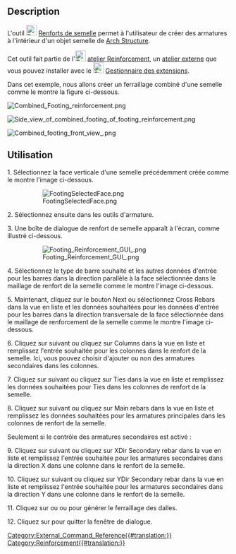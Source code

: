 <languages/>

{{TutorialInfo/fr
|Topic=Exemple de semelle combinée
|Level=Intermédiaire
|Author=Shiv Charan
|FCVersion=0.20
}}

==Description==

L'outil [[Image:Reinforcement_FootingRebars.svg|24px]] [[Reinforcement_FootingRebars/fr|Renforts de semelle]] permet à l'utilisateur de créer des armatures à l'intérieur d'un objet semelle de [[Arch_Structure/fr|Arch Structure]].

Cet outil fait partie de l'[[Image:Reinforcement_Workbench.svg|24px]] [[Reinforcement_Workbench/fr|atelier Reinforcement]], un [[External_workbenches/fr|atelier externe]] que vous pouvez installer avec le [[Image:Std_AddonMgr.svg|24px]] [[Std_AddonMgr/fr|Gestionnaire des extensions]].

Dans cet exemple, nous allons créer un ferraillage combiné d'une semelle comme le montre la figure ci-dessous.

[[File:Combined_Footing_reinforcement.png]]
{{Caption|Un exemple de ferraillage combiné d'une semelle [[Arch_Structure/fr|Arch Structure]].}}

[[File:Side_view_of_combined_footing_of_footing_reinforcement.png]]
{{Caption|Vue de droite de l'exemple du ferraillage de semelle donné}}

[[File:Combined_footing_front_view_.png]]
{{Caption|Vue de face de l'exemple du ferraillage de semelle donné}}

<span id="Usage"></span>
==Utilisation==

1. Sélectionnez la face verticale d'une semelle {{Button|[[Image:Arch_Structure.svg|16px]] [[Arch_Structure/fr|Arch Structure]]}} précédemment créée comme le montre l'image ci-dessous.

: [[File:FootingSelectedFace.png]]
: {{Caption|Face sélectionnée de la semelle de Arch Structure}}

2. Sélectionnez ensuite {{Button|[[Image:Reinforcement_FootingRebars.svg|16px]] [[Reinforcement_FootingRebars/fr|Footing Reinforcement]]}} dans les outils d'armature.

3. Une boîte de dialogue de renfort de semelle apparaît à l'écran, comme illustré ci-dessous.

: [[File:Footing_Reinforcement_GUI_.png]]
: {{Caption|Boîte de dialogue pour l'armature de la semelle}}

4. Sélectionnez le type de barre souhaité et les autres données d'entrée pour les barres dans la direction parallèle à la face sélectionnée dans le maillage de renfort de la semelle comme le montre l'image ci-dessous.

5. Maintenant, cliquez sur le bouton Next ou sélectionnez Cross Rebars dans la vue en liste et les données souhaitées pour les données d'entrée pour les barres dans la direction transversale de la face sélectionnée dans le maillage de renforcement de la semelle comme le montre l'image ci-dessous.

6. Cliquez sur suivant ou cliquez sur Columns dans la vue en liste et remplissez l'entrée souhaitée pour les colonnes dans le renfort de la semelle. Ici, vous pouvez choisir d'ajouter ou non des armatures secondaires dans les colonnes.

7. Cliquez sur suivant ou cliquez sur Ties dans la vue en liste et remplissez les données souhaitées pour Ties dans les colonnes de renfort de la semelle.

8. Cliquez sur suivant ou cliquez sur Main rebars dans la vue en liste et remplissez les données souhaitées pour les armatures principales dans les colonnes de renfort de la semelle.

Seulement si le contrôle des armatures secondaires est activé :

9. Cliquez sur suivant ou cliquez sur XDir Secondary rebar dans la vue en liste et remplissez l'entrée souhaitée pour les armatures secondaires dans la direction X dans une colonne dans le renfort de la semelle.

10. Cliquez sur suivant ou cliquez sur YDir Secondary rebar dans la vue en liste et remplissez l'entrée souhaitée pour les armatures secondaires dans la direction Y dans une colonne dans le renfort de la semelle.

11. Cliquez sur {{Button|OK}} ou {{Button|Apply}} ou {{Button|Finish}} pour générer le ferraillage des dalles.

12. Cliquez sur {{Button|Annuler}} pour quitter la fenêtre de dialogue.


[[Category:External_Command_Reference{{#translation:}}]]
[[Category:Reinforcement{{#translation:}}]]